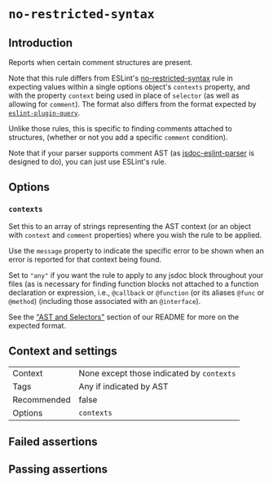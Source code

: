 # `no-restricted-syntax`

## Introduction

Reports when certain comment structures are present.

Note that this rule differs from ESLint's [no-restricted-syntax](https://eslint.org/docs/rules/no-restricted-syntax)
rule in expecting values within a single options object's
`contexts` property, and with the property `context` being used in place of
`selector` (as well as allowing for `comment`). The format also differs from
the format expected by [`eslint-plugin-query`](https://github.com/brettz9/eslint-plugin-query).

Unlike those rules, this is specific to finding comments attached to
structures, (whether or not you add a specific `comment` condition).

Note that if your parser supports comment AST (as [jsdoc-eslint-parser](https://github.com/brettz9/jsdoc-eslint-parser)
is designed to do), you can just use ESLint's rule.

## Options

### `contexts`

Set this to an array of strings representing the AST context (or an object with
`context` and `comment` properties) where you wish the rule to be applied.

Use the `message` property to indicate the specific error to be shown when an
error is reported for that context being found.

Set to `"any"` if you want the rule to apply to any jsdoc block throughout
your files (as is necessary for finding function blocks not attached to a
function declaration or expression, i.e., `@callback` or `@function` (or its
aliases `@func` or `@method`) (including those associated with an `@interface`).

See the ["AST and Selectors"](../#advanced-ast-and-selectors)
section of our README for more on the expected format.

## Context and settings

|||
|---|---|
|Context|None except those indicated by `contexts`|
|Tags|Any if indicated by AST|
|Recommended|false|
|Options|`contexts`|


## Failed assertions

<Assertions rule="noRestrictedSyntax" />

## Passing assertions

<Assertions rule="noRestrictedSyntax" passing />
